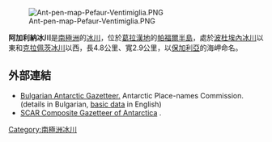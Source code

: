 [[Image:Ant-pen-map-Pefaur-Ventimiglia.PNG|thumb]]

'''阿加利納冰川'''是[[南極洲|南極洲]]的[[冰川|冰川]]，位於[[葛拉漢地|葛拉漢地]]的[[帕福爾半島|帕福爾半島]]，處於[[波杜埃內冰川|波杜埃內冰川]]以東和[[克拉佩茨冰川|克拉佩茨冰川]]以西，長4.8公里、寬2.9公里，以[[保加利亞|保加利亞]]的海岬命名。

{{coord|64|26|20|S|61|26|00|W|display=title}}

==外部連結==
* [http://apcbg.org/gazet-bg.doc Bulgarian Antarctic Gazetteer.] {{Wayback|url=http://apcbg.org/gazet-bg.doc |date=20131012104624 }} Antarctic Place-names Commission. (details in Bulgarian, [http://apcbg.org/gazet.htm basic data] {{Wayback|url=http://apcbg.org/gazet.htm |date=20160304071225 }} in English)
* [http://data.aad.gov.au/aadc/gaz/scar/ SCAR Composite Gazetteer of Antarctica] {{WebCite|url=https://www.webcitation.org/5ug2CfC7m?url=http://data.aad.gov.au/aadc/gaz/scar/ |date=20101202140255 |dateformat=iso }}.

{{DEFAULTSORT:Agalina Glacier}}
[[Category:南極洲冰川|Category:南極洲冰川]]


{{DancoCoast-geo-stub}}